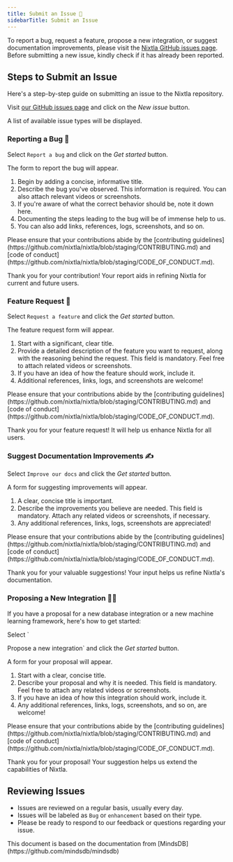 ```yaml
---
title: Submit an Issue 📢
sidebarTitle: Submit an Issue
---
```


To report a bug, request a feature, propose a new integration, or suggest documentation improvements, please visit the [Nixtla GitHub issues page](https://github.com/nixtla/nixtla/issues). Before submitting a new issue, kindly check if it has already been reported.

## Steps to Submit an Issue

Here's a step-by-step guide on submitting an issue to the Nixtla repository.

Visit [our GitHub issues page](https://github.com/nixtla/nixtla/issues) and click on the _New issue_ button.

A list of available issue types will be displayed.

### Reporting a Bug 🐞

Select `Report a bug` and click on the _Get started_ button.

The form to report the bug will appear.

1. Begin by adding a concise, informative title.
2. Describe the bug you've observed. This information is required. You can also attach relevant videos or screenshots.
3. If you're aware of what the correct behavior should be, note it down here.
4. Documenting the steps leading to the bug will be of immense help to us.
5. You can also add links, references, logs, screenshots, and so on.

<Info>
  Please ensure that your contributions abide by the [contributing guidelines](https://github.com/nixtla/nixtla/blob/staging/CONTRIBUTING.md) and [code of conduct](https://github.com/nixtla/nixtla/blob/staging/CODE_OF_CONDUCT.md).
</Info>

Thank you for your contribution! Your report aids in refining Nixtla for current and future users.

### Feature Request 🚀

Select `Request a feature` and click the _Get started_ button.

The feature request form will appear.

1. Start with a significant, clear title.
2. Provide a detailed description of the feature you want to request, along with the reasoning behind the request. This field is mandatory. Feel free to attach related videos or screenshots.
3. If you have an idea of how the feature should work, include it.
4. Additional references, links, logs, and screenshots are welcome!

<Info>
  Please ensure that your contributions abide by the [contributing guidelines](https://github.com/nixtla/nixtla/blob/staging/CONTRIBUTING.md) and [code of conduct](https://github.com/nixtla/nixtla/blob/staging/CODE_OF_CONDUCT.md).
</Info>

Thank you for your feature request! It will help us enhance Nixtla for all users.

### Suggest Documentation Improvements ✍️

Select `Improve our docs` and click the _Get started_ button.

A form for suggesting improvements will appear.

1. A clear, concise title is important.
2. Describe the improvements you believe are needed. This field is mandatory. Attach any related videos or screenshots, if necessary.
3. Any additional references, links, logs, screenshots are appreciated!

<Info>
  Please ensure that your contributions abide by the [contributing guidelines](https://github.com/nixtla/nixtla/blob/staging/CONTRIBUTING.md) and [code of conduct](https://github.com/nixtla/nixtla/blob/staging/CODE_OF_CONDUCT.md).
</Info>

Thank you for your valuable suggestions! Your input helps us refine Nixtla's documentation.

### Proposing a New Integration 🧑‍🔧

If you have a proposal for a new database integration or a new machine learning framework, here's how to get started:

Select `

Propose a new integration` and click the _Get started_ button.

A form for your proposal will appear.

1. Start with a clear, concise title.
2. Describe your proposal and why it is needed. This field is mandatory. Feel free to attach any related videos or screenshots.
3. If you have an idea of how this integration should work, include it.
4. Any additional references, links, logs, screenshots, and so on, are welcome!

<Info>
  Please ensure that your contributions abide by the [contributing guidelines](https://github.com/nixtla/nixtla/blob/staging/CONTRIBUTING.md) and [code of conduct](https://github.com/nixtla/nixtla/blob/staging/CODE_OF_CONDUCT.md).
</Info>

Thank you for your proposal! Your suggestion helps us extend the capabilities of Nixtla.

## Reviewing Issues

- Issues are reviewed on a regular basis, usually every day.
- Issues will be labeled as `Bug` or `enhancement` based on their type.
- Please be ready to respond to our feedback or questions regarding your issue.

<Note>
 This document is based on the documentation from [MindsDB](https://github.com/mindsdb/mindsdb)
</Note>

